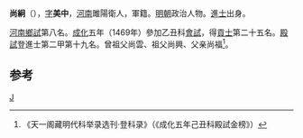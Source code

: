 '''尚絅'''（{{bd|1447年||？}}），[[表字|字]]'''美中'''，[[河南|河南]]雎陽衛人，軍籍。[[明朝|明朝]]政治人物。[[進士|進士]]出身。

[[河南|河南]][[鄉試|鄉試]]第八名。[[成化|成化]]五年（1469年）參加乙丑科[[會試|會試]]，得[[貢士|貢士]]第二十五名。[[殿試|殿試]]登進士第二甲第十九名。曾祖父尚雲、祖父尚興、父亲尚福<ref>《天一阁藏明代科举录选刊·登科录》（《成化五年己丑科殿試金榜》）</ref>。

==参考==
{{reflist}}
{{明朝人物小作品}}
{{成化五年己丑科殿試金榜}}

[[Category:尚姓|J]]